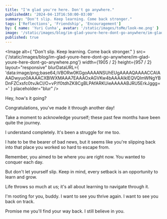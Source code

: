 ```yaml
---
title: "I'm glad you're here. Don't go anywhere."
publishedAt: '2024-04-13T16:50:00-03:00'
summary: "Don't slip. Keep learning. Come back stronger."
tags: ['Reflections', 'Friendship', 'Encouragement']
by: { name: 'Yuri Cunha', avatar: '/static/images/toMe/look-me.png' }
image: '/static/images/blog/im-glad-youre-here-dont-go-anywhere/im-glad-youre-here-dont-go-anywhere.png'
published: true
---
```


<Image
  alt={
    "Don't slip. Keep learning. Come back stronger."
  }
  src={'/static/images/blog/im-glad-youre-here-dont-go-anywhere/im-glad-youre-here-dont-go-anywhere.png'}
  width={1905 / 2}
  height={957 / 2}
  layout="responsive"
  blurDataURL={
    'data:image/png;base64,iVBORw0KGgoAAAANSUhEUgAAAAQAAAACCAIAAADwyuo0AAAACXBIWXMAAA7EAAAOxAGVKw4bAAAAIklEQVQImWNgYBDnFZCxsfc0tvJkCI/O+vP/f0tdhZK8CgBLPAfARKUieAAAAABJRU5ErkJggg=='
  }
  placeholder="blur"
/>

Hey, how's it going?

Congratulations, you've made it through another day!

Take a moment to acknowledge yourself; these past few months have been quite the journey.

I understand completely. It's been a struggle for me too.

I hate to be the bearer of bad news, but it seems like you're slipping back into that place you worked so hard to escape from.

Remember, you aimed to be where you are right now. You wanted to conquer each day.

But don't let yourself slip. Keep in mind, every setback is an opportunity to learn and grow.

Life throws so much at us; it's all about learning to navigate through it.

I'm rooting for you, buddy. I want to see you thrive again. I want to see you back on track.

Promise me you'll find your way back. I still believe in you.